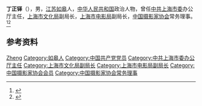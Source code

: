 '''丁正铎'''（{{bd|1915年||1998年|3月21日}}），男，[[江苏|江苏]][[如皋|如皋]]人，[[中华人民共和国|中华人民共和国]]政治人物，曾任[[中共上海市委|中共上海市委]]办公厅主任，[[上海市文化局|上海市文化局]]副局长，[[上海市电影局|上海市电影局]]副局长，[[中国摄影家协会|中国摄影家协会]]常务理事。<ref>{{Cite web|title=丁正铎(1915～　　)|url=http://61.129.65.112/dfz_web/DFZ/Info?idnode=64458&tableName=userobject1a&id=55249|accessdate=2020-12-03|work=上海地方志办公室|archive-date=2022-03-11|archive-url=https://web.archive.org/web/20220311185911/http://61.129.65.112/dfz_web/DFZ/Info?idnode=64458&tableName=userobject1a&id=55249}}</ref><ref>{{Cite web|title=不平凡的“老好人”|url=http://shszx.eastday.com/node2/node4810/node4851/node4864/u1ai54886.html|accessdate=2020-12-03|work=联合时报}}</ref>

== 参考资料 ==
{{reflist}}

{{中国人物小作品}}
{{Navboxes 
| title  = 丁正铎在[[中国摄影家协会|中国摄影家协会]]的职务
| list1  =
{{中国摄影家协会第三届理事会}}
}}
{{Navboxes 
| title  = 丁正铎在[[中国文学艺术界联合会|中国文学艺术界联合会]]的职务
| list1  =
{{中国文学艺术界联合会第四届全国委员会}}
}}

{{Authority control}}
{{DEFAULTSORT:Ding丁}}
[[Category:丁姓|Zheng]]
[[Category:如皋人|Category:如皋人]]
[[Category:中国共产党党员|Category:中国共产党党员]]
[[Category:中共上海市委办公厅主任|Category:中共上海市委办公厅主任]]
[[Category:上海市文化局副局长|Category:上海市文化局副局长]]
[[Category:上海市电影局副局长|Category:上海市电影局副局长]]
[[Category:中国摄影家协会会员|Category:中国摄影家协会会员]]
[[Category:中国摄影家协会常务理事|Category:中国摄影家协会常务理事]]